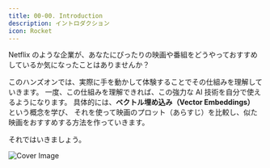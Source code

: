 ```yaml
---
title: 00-00. Introduction
description: イントロダクション
icon: Rocket
---
```


Netflix のような企業が、あなたにぴったりの映画や番組をどうやっておすすめしているか気になったことはありませんか？

このハンズオンでは、実際に手を動かして体験することでその仕組みを理解していきます。
一度、この仕組みを理解できれば、この強力な AI 技術を自分で使えるようになります。
具体的には、**ベクトル埋め込み（Vector Embeddings）** という概念を学び、
それを使って映画のプロット（あらすじ）を比較し、似た映画をおすすめする方法を作っていきます。

それではいきましょう。


<Image
  src="/hands-on/02-movie-recommendations-app/00_00_introduction/cover_image.png"
  width={1536}
  height={1024}
  alt="Cover Image"
  className='w-96 rounded-xl object-cover'
/>

